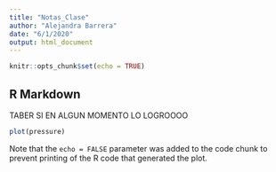 ```yaml
---
title: "Notas_Clase"
author: "Alejandra Barrera"
date: "6/1/2020"
output: html_document
---
```


```r
knitr::opts_chunk$set(echo = TRUE)
```

## R Markdown

TABER SI EN ALGUN MOMENTO LO LOGROOOO

```r
plot(pressure)
```

Note that the `echo = FALSE` parameter was added to the code chunk to prevent printing of the R code that generated the plot.
